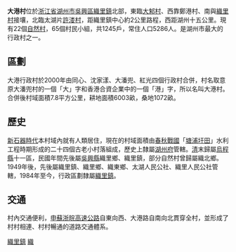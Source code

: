 '''大港村'''位於[[浙江省|浙江省]][[湖州市|湖州市]][[吳興區|吳興區]][[織里鎮|織里鎮]]北部，東臨[[大邾村|大邾村]]、西靠鄭港村、南與[[織里村|織里村]]接壤，北臨太湖片[[許溇村|許溇村]]，距織里鎮中心約2公里路程，西距湖州十五公里。現有22個[[自然村|自然村]]，65個村民小組，共1245戶，常住人口5286人。是湖州市最大的行政村之一。

== 區劃 ==
大港行政村於2000年由同心、沈家漾、大潘兜、紅光四個行政村合併，村名取意原大潘兜村的一個「大」字和香港合資企業中的一個「港」字，所以名叫大港村。合併後村域面積7.8平方公里，耕地面積6003畝，桑地1072畝。

== 歷史 ==
[[新石器時代|新石器時代]]本村域內就有人類居住，現在的村域面積由[[春秋|春秋]][[戰國|戰國]]「[[塘浦圩田|塘浦圩田]]」水利工程時期形成的二十四個古老小村落組成，歷史上隸屬[[湖州府|湖州府]]管轄。[[清|清]]末歸屬[[烏程縣|烏程縣]]十一區，民國年間先後屬[[吳興縣_(中華民國)|吳興縣]]織里鄉、織里鎮，部分自然村曾歸屬織北鄉。1949年後，先後屬織里鎮、織里鄉、織東鄉、太湖人民公社、織里人民公社管轄，1984年至今，行政區劃隸屬[[織里鎮|織里鎮]]。

== 交通 ==
村內交通便利，[[申蘇浙皖高速公路|申蘇浙皖高速公路]]自東向西、大港路自南向北貫穿全村，並形成了村村相連、村村暢通的道路交通體系。

[[Category:吳興區|織里鎮]]
[[Category:湖州市行政村|織]]